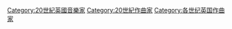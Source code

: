 [[Category:20世紀英國音樂家|Category:20世紀英國音樂家]]
[[Category:20世紀作曲家|Category:20世紀作曲家]]
[[Category:各世纪英国作曲家|Category:各世纪英国作曲家]]